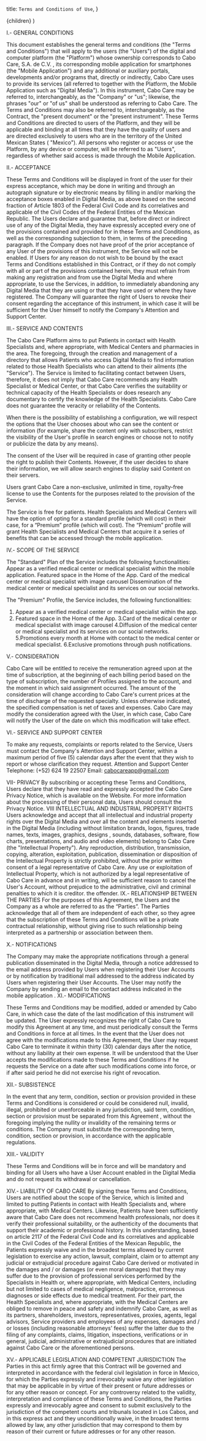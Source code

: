   title: `Terms and Conditions of Use`,
}

  <DefaultLayout meta={meta}>{children}</DefaultLayout>
)

I.- GENERAL CONDITIONS

This document establishes the general terms and conditions (the "Terms and Conditions") that will apply to the users (the "Users") of the digital and computer platform (the "Platform") whose ownership corresponds to Cabo Care, S.A. de C.V. , its corresponding mobile application for smartphones (the "Mobile Application") and any additional or auxiliary portals, developments and/or programs that, directly or indirectly, Cabo Care uses to provide its services (all referred to together with the Platform, the Mobile Application such as "Digital Media"). In this instrument, Cabo Care may be referred to, interchangeably, as the "Company" or "us"; likewise, the phrases "our" or "of us" shall be understood as referring to Cabo Care. The Terms and Conditions may also be referred to, interchangeably, as the Contract, the "present document" or the "present instrument".
These Terms and Conditions are directed to users of the Platform, and they will be applicable and binding at all times that they have the quality of users and are directed exclusively to users who are in the territory of the United Mexican States ( "Mexico"). All persons who register or access or use the Platform, by any device or computer, will be referred to as "Users", regardless of whether said access is made through the Mobile Application.

II.- ACCEPTANCE

These Terms and Conditions will be displayed in front of the user for their express acceptance, which may be done in writing and through an autograph signature or by electronic means by filling in and/or marking the acceptance boxes enabled in Digital Media, as above based on the second fraction of Article 1803 of the Federal Civil Code and its correlatives and applicable of the Civil Codes of the Federal Entities of the Mexican Republic.
The Users declare and guarantee that, before direct or indirect use of any of the Digital Media, they have expressly accepted every one of the provisions contained and provided for in these Terms and Conditions, as well as the corresponding subjection to them, in terms of the preceding paragraph. If the Company does not have proof of the prior acceptance of any User of the provisions of this instrument, the Service will not be enabled.
If Users for any reason do not wish to be bound by the exact Terms and Conditions established in this Contract, or if they do not comply with all or part of the provisions contained herein, they must refrain from making any registration and from use the Digital Media and where appropriate, to use the Services, in addition, to immediately abandoning any Digital Media that they are using or that they have used or where they have registered. The Company will guarantee the right of Users to revoke their consent regarding the acceptance of this instrument, in which case it will be sufficient for the User himself to notify the Company's Attention and Support Center.

III.- SERVICE AND CONTENTS

The Cabo Care Platform aims to put Patients in contact with Health Specialists and, where appropriate, with Medical Centers and pharmacies in the area. The foregoing, through the creation and management of a directory that allows Patients who access Digital Media to find information related to those Health Specialists who can attend to their ailments (the "Service"). The Service is limited to facilitating contact between Users, therefore, it does not imply that Cabo Care recommends any Health Specialist or Medical Center, or that Cabo Care verifies the suitability or technical capacity of the Health Specialists or does research any documentary to certify the knowledge of the Health Specialists. Cabo Care does not guarantee the veracity or reliability of the Contents.

When there is the possibility of establishing a configuration, we will respect the options that the User chooses about who can see the content or information (for example, share the content only with subscribers, restrict the visibility of the User's profile in search engines or choose not to notify or publicize the data by any means).

The consent of the User will be required in case of granting other people the right to publish their Contents. However, if the user decides to share their information, we will allow search engines to display said Content on their servers.

Users grant Cabo Care a non-exclusive, unlimited in time, royalty-free license to use the Contents for the purposes related to the provision of the Service.

The Service is free for patients. Health Specialists and Medical Centers will have the option of opting for a standard profile (which will cost) in their case, for a “Premium” profile (which will cost).
The “Premium” profile will grant Health Specialists and Medical Centers that acquire it a series of benefits that can be accessed through the mobile application.

IV.- SCOPE OF THE SERVICE

The "Standard" Plan of the Service includes the following functionalities:
Appear as a verified medical center or medical specialist within the mobile application.
Featured space in the Home of the App.
Card of the medical center or medical specialist with image carousel
Dissemination of the medical center or medical specialist and its services on our social networks.

The "Premium" Profile, the Service includes, the following functionalities:

1. Appear as a verified medical center or medical specialist within the app.
2. Featured space in the Home of the App.
   3.Card of the medical center or medical specialist with image carousel
   4.Diffusion of the medical center or medical specialist and its services on our social networks.
   5.Promotions every month at Home with contact to the medical center or medical specialist.
   6.Exclusive promotions through push notifications.

V.- CONSIDERATION

Cabo Care will be entitled to receive the remuneration agreed upon at the time of subscription, at the beginning of each billing period based on the type of subscription, the number of Profiles assigned to the account, and the moment in which said assignment occurred.
The amount of the consideration will change according to Cabo Care's current prices at the time of discharge of the requested specialty.
Unless otherwise indicated, the specified compensation is net of taxes and expenses.
Cabo Care may modify the consideration agreed with the User, in which case, Cabo Care will notify the User of the date on which this modification will take effect.

VI.- SERVICE AND SUPPORT CENTER

To make any requests, complaints or reports related to the Service, Users must contact the Company's Attention and Support Center, within a maximum period of five (5) calendar days after the event that they wish to report or whose clarification they request.
Attention and Support Center
Telephone: (+52) 624 19 22507
Email: cabocareapp@gmail.com

VII- PRIVACY
By subscribing or accepting these Terms and Conditions, Users declare that they have read and expressly accepted the Cabo Care Privacy Notice, which is available on the Website. For more information about the processing of their personal data, Users should consult the Privacy Notice.
VIII INTELLECTUAL AND INDUSTRIAL PROPERTY RIGHTS
Users acknowledge and accept that all intellectual and industrial property rights over the Digital Media and over all the content and elements inserted in the Digital Media (including without limitation brands, logos, figures, trade names, texts, images, graphics, designs , sounds, databases, software, flow charts, presentations, and audio and video elements) belong to Cabo Care (the "Intellectual Property").
Any reproduction, distribution, transmission, copying, alteration, exploitation, publication, dissemination or disposition of the Intellectual Property is strictly prohibited, without the prior written consent of a legal representative of Cabo Care.
Any use or exploitation of Intellectual Property, which is not authorized by a legal representative of Cabo Care in advance and in writing, will be sufficient reason to cancel the User's Account, without prejudice to the administrative, civil and criminal penalties to which it is creditor. the offender.
IX.- RELATIONSHIP BETWEEN THE PARTIES
For the purposes of this Agreement, the Users and the Company as a whole are referred to as the “Parties”. The Parties acknowledge that all of them are independent of each other, so they agree that the subscription of these Terms and Conditions will be a private contractual relationship, without giving rise to such relationship being interpreted as a partnership or association between them.

X.- NOTIFICATIONS

The Company may make the appropriate notifications through a general publication disseminated in the Digital Media, through a notice addressed to the email address provided by Users when registering their User Accounts or by notification by traditional mail addressed to the address indicated by Users when registering their User Accounts. The User may notify the Company by sending an email to the contact address indicated in the mobile application
.
XI.- MODIFICATIONS

These Terms and Conditions may be modified, added or amended by Cabo Care, in which case the date of the last modification of this instrument will be updated. The User expressly recognizes the right of Cabo Care to modify this Agreement at any time, and must periodically consult the Terms and Conditions in force at all times.
In the event that the User does not agree with the modifications made to this Agreement, the User may request Cabo Care to terminate it within thirty (30) calendar days after the notice, without any liability at their own expense. It will be understood that the User accepts the modifications made to these Terms and Conditions if he requests the Service on a date after such modifications come into force, or if after said period he did not exercise his right of revocation.

XII.- SUBSISTENCE

In the event that any term, condition, section or provision provided in these Terms and Conditions is considered or could be considered null, invalid, illegal, prohibited or unenforceable in any jurisdiction, said term, condition, section or provision must be separated from this Agreement , without the foregoing implying the nullity or invalidity of the remaining terms or conditions. The Company must substitute the corresponding term, condition, section or provision, in accordance with the applicable regulations.

XIII.- VALIDITY

These Terms and Conditions will be in force and will be mandatory and binding for all Users who have a User Account enabled in the Digital Media and do not request its withdrawal or cancellation.

XIV.- LIABILITY OF CABO CARE
By signing these Terms and Conditions, Users are notified about the scope of the Service, which is limited and limited to putting Patients in contact with Health Specialists and, where appropriate, with Medical Centers. Likewise, Patients have been sufficiently aware that Cabo Care does not recommend health professionals, nor does it verify their professional suitability, or the authenticity of the documents that support their academic or professional history.
In this understanding, based on article 2117 of the Federal Civil Code and its correlatives and applicable in the Civil Codes of the Federal Entities of the Mexican Republic, the Patients expressly waive and in the broadest terms allowed by current legislation to exercise any action, lawsuit, complaint, claim or to attempt any judicial or extrajudicial procedure against Cabo Care derived or motivated in the damages and / or damages (or even moral damages) that they may suffer due to the provision of professional services performed by the Specialists in Health or, where appropriate, with Medical Centers, including but not limited to cases of medical negligence, malpractice, erroneous diagnoses or side effects due to medical treatment.
For their part, the Health Specialists and, where appropriate, with the Medical Centers are obliged to remove in peace and safety and indemnify Cabo Care, as well as its partners, shareholders, investors, representatives, proxies, agents, legal advisors, Service providers and employees of any expenses, damages and / or losses (including reasonable attorneys' fees) suffer the latter due to the filing of any complaints, claims, litigation, inspections, verifications or in general, judicial, administrative or extrajudicial procedures that are initiated against Cabo Care or the aforementioned persons.

XV.- APPLICABLE LEGISLATION AND COMPETENT JURISDICTION
The Parties in this act firmly agree that this Contract will be governed and interpreted in accordance with the federal civil legislation in force in Mexico, for which the Parties expressly and irrevocably waive any other legislation that may be applicable in by virtue of their present or future addresses or for any other reason or concept.
For any controversy related to the validity, interpretation and compliance of these Terms and Conditions, the Parties expressly and irrevocably agree and consent to submit exclusively to the jurisdiction of the competent courts and tribunals located in Los Cabos, and in this express act and they unconditionally waive, in the broadest terms allowed by law, any other jurisdiction that may correspond to them by reason of their current or future addresses or for any other reason.
